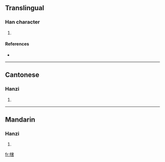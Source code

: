 ==Translingual==

===Han character===
{{Han char|rn=93|rad=牛|as=10|sn=14|four=2356<sub>1</sub>|canj=竹手十手口 (HQJQR)}}

# {{defn|Han|sort=牛10}}

====References====
* {{Han ref|kx=0703.240|dkj=20128|dj=1116.220|hdz=31818.010|uh=7297|ud=29335|bh=E2C7|bd=58055}}

----

==Cantonese==

===Hanzi===
{{yue-hanzi|jyut=|y=gaai3}}

# {{defn|Cantonese|sort=牛10}}

----

==Mandarin==

===Hanzi===
{{cmn-hanzi|pin=[[jiè]] ([[jie4]])|wg=chieh<sup>4</sup>}}

# {{defn|Mandarin|sort=牛10}}

[[fr:犗]]